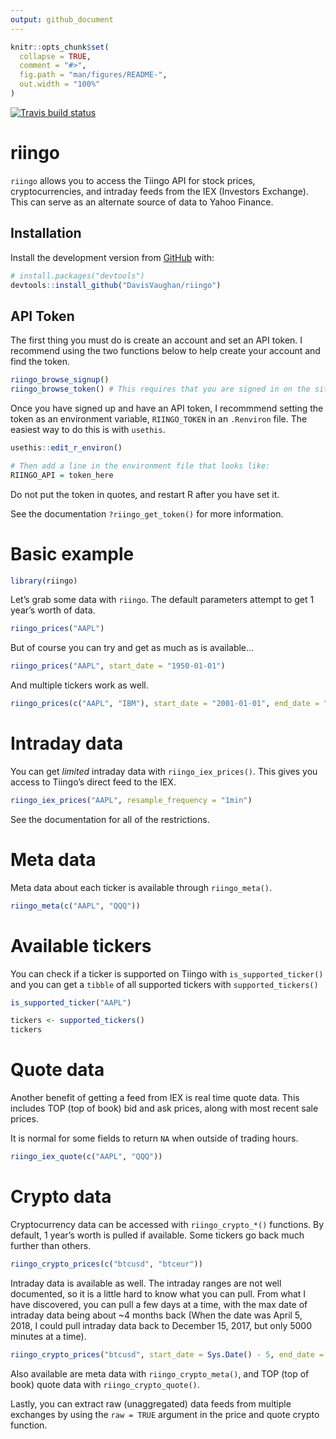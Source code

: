 ```yaml
---
output: github_document
---
```


<!-- README.md is generated from README.Rmd. Please edit that file -->

```r
knitr::opts_chunk$set(
  collapse = TRUE,
  comment = "#>",
  fig.path = "man/figures/README-",
  out.width = "100%"
)
```

[![Travis build status](https://travis-ci.org/business-science/riingo.svg?branch=master)](https://travis-ci.org/business-science/riingo)

# riingo

`riingo` allows you to access the Tiingo API for stock prices, cryptocurrencies,
and intraday feeds from the IEX (Investors Exchange). This can serve as an alternate
source of data to Yahoo Finance.

## Installation

Install the development version from [GitHub](https://github.com/) with:

``` r
# install.packages("devtools")
devtools::install_github("DavisVaughan/riingo")
```

## API Token

The first thing you must do is create an account and set an API token. 
I recommend using the two functions below to help create your account and find the token.

```r
riingo_browse_signup()
riingo_browse_token() # This requires that you are signed in on the site once you sign up
```

Once you have signed up and have an API token, I recommmend setting the token 
as an environment variable, `RIINGO_TOKEN` in an `.Renviron` file. The easiest
way to do this is with `usethis`.

```r
usethis::edit_r_environ()

# Then add a line in the environment file that looks like:
RIINGO_API = token_here
```

Do not put the token in quotes, and restart R after you have set it. 

See the documentation `?riingo_get_token()` for more information.

# Basic example

```r
library(riingo)
```


Let's grab some data with `riingo`. The default parameters attempt to get 1 year's
worth of data.

```r
riingo_prices("AAPL")
```

But of course you can try and get as much as is available...

```r
riingo_prices("AAPL", start_date = "1950-01-01")
```

And multiple tickers work as well.

```r
riingo_prices(c("AAPL", "IBM"), start_date = "2001-01-01", end_date = "2005-01-01", resample_frequency = "monthly")
```


# Intraday data

You can get _limited_ intraday data with `riingo_iex_prices()`. This gives you
access to Tiingo's direct feed to the IEX.

```r
riingo_iex_prices("AAPL", resample_frequency = "1min")
```

See the documentation for all of the restrictions.

# Meta data

Meta data about each ticker is available through `riingo_meta()`.

```r
riingo_meta(c("AAPL", "QQQ"))
```

# Available tickers

You can check if a ticker is supported on Tiingo with `is_supported_ticker()` 
and you can get a `tibble` of all supported tickers with `supported_tickers()`

```r
is_supported_ticker("AAPL")

tickers <- supported_tickers()
tickers
```

# Quote data 

Another benefit of getting a feed from IEX is real time quote data. This includes
TOP (top of book) bid and ask prices, along with most recent sale prices.

It is normal for some fields to return `NA` when outside of trading hours.

```r
riingo_iex_quote(c("AAPL", "QQQ"))
```

# Crypto data

Cryptocurrency data can be accessed with `riingo_crypto_*()` functions. By default,
1 year's worth is pulled if available. Some tickers go back much further than others.

```r
riingo_crypto_prices(c("btcusd", "btceur"))
```

Intraday data is available as well. The intraday ranges are not well documented,
so it is a little hard to know what you can pull. From what I have discovered,
you can pull a few days at a time, with the max date of intraday data being about
~4 months back (When the date was April 5, 2018, I could pull intraday data back
to December 15, 2017, but only 5000 minutes at a time).

```r
riingo_crypto_prices("btcusd", start_date = Sys.Date() - 5, end_date = Sys.Date(), resample_frequency = "1min")
```

Also available are meta data with `riingo_crypto_meta()`, and TOP (top of book) 
quote data with `riingo_crypto_quote()`.

Lastly, you can extract raw (unaggregated) data feeds from multiple exchanges
by using the `raw = TRUE` argument in the price and quote crypto function.
